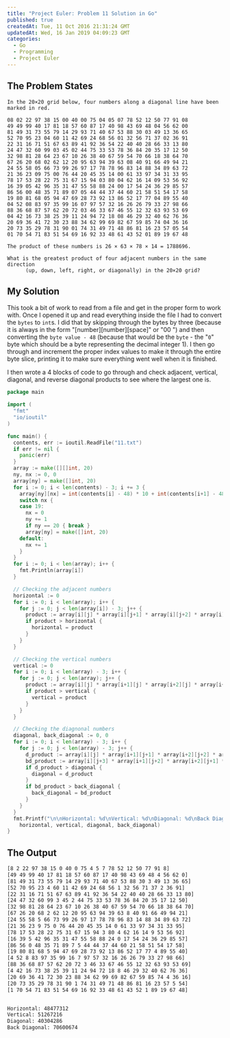 ```yaml
---
title: "Project Euler: Problem 11 Solution in Go"
published: true
createdAt: Tue, 11 Oct 2016 21:31:24 GMT
updatedAt: Wed, 16 Jan 2019 04:09:23 GMT
categories:
  - Go
  - Programming
  - Project Euler
---
```


## The Problem States

```
In the 20×20 grid below, four numbers along a diagonal line have been marked in red.

08 02 22 97 38 15 00 40 00 75 04 05 07 78 52 12 50 77 91 08
49 49 99 40 17 81 18 57 60 87 17 40 98 43 69 48 04 56 62 00
81 49 31 73 55 79 14 29 93 71 40 67 53 88 30 03 49 13 36 65
52 70 95 23 04 60 11 42 69 24 68 56 01 32 56 71 37 02 36 91
22 31 16 71 51 67 63 89 41 92 36 54 22 40 40 28 66 33 13 80
24 47 32 60 99 03 45 02 44 75 33 53 78 36 84 20 35 17 12 50
32 98 81 28 64 23 67 10 26 38 40 67 59 54 70 66 18 38 64 70
67 26 20 68 02 62 12 20 95 63 94 39 63 08 40 91 66 49 94 21
24 55 58 05 66 73 99 26 97 17 78 78 96 83 14 88 34 89 63 72
21 36 23 09 75 00 76 44 20 45 35 14 00 61 33 97 34 31 33 95
78 17 53 28 22 75 31 67 15 94 03 80 04 62 16 14 09 53 56 92
16 39 05 42 96 35 31 47 55 58 88 24 00 17 54 24 36 29 85 57
86 56 00 48 35 71 89 07 05 44 44 37 44 60 21 58 51 54 17 58
19 80 81 68 05 94 47 69 28 73 92 13 86 52 17 77 04 89 55 40
04 52 08 83 97 35 99 16 07 97 57 32 16 26 26 79 33 27 98 66
88 36 68 87 57 62 20 72 03 46 33 67 46 55 12 32 63 93 53 69
04 42 16 73 38 25 39 11 24 94 72 18 08 46 29 32 40 62 76 36
20 69 36 41 72 30 23 88 34 62 99 69 82 67 59 85 74 04 36 16
20 73 35 29 78 31 90 01 74 31 49 71 48 86 81 16 23 57 05 54
01 70 54 71 83 51 54 69 16 92 33 48 61 43 52 01 89 19 67 48

The product of these numbers is 26 × 63 × 78 × 14 = 1788696.

What is the greatest product of four adjacent numbers in the same direction
      (up, down, left, right, or diagonally) in the 20×20 grid?
```

## My Solution

This took a bit of work to read from a file and get in the proper form to work with. Once I opened it up and read
everything inside the file I had to convert the `bytes` to `int`s. I did that by skipping through the bytes by three
(because it is always in the form "[number][number][space]" or "00 ") and then converting the `byte value - 48`
(because that would be the `byte` - the "`0`" byte which should be a byte representing the decimal integer 1).  I
then go through and increment the proper index values to make it through the entire byte slice, printing it to make
sure everything went well when it is finished.

I then wrote a 4 blocks of code to go through and check adjacent, vertical, diagonal, and reverse diagonal products
to see where the largest one is.

```go
package main

import (
  "fmt"
  "io/ioutil"
)

func main() {
  contents, err := ioutil.ReadFile("11.txt")
  if err != nil {
    panic(err)
  }
  array := make([][]int, 20)
  ny, nx := 0, 0
  array[ny] = make([]int, 20)
  for i := 0; i < len(contents) - 3; i += 3 {
    array[ny][nx] = int(contents[i] - 48) * 10 + int(contents[i+1] - 48)
    switch nx {
    case 19:
      nx = 0
      ny += 1
      if ny == 20 { break }
      array[ny] = make([]int, 20)
    default:
      nx += 1
    }
  }
  for i := 0; i < len(array); i++ {
    fmt.Println(array[i])
  }

  // Checking the adjacent numbers
  horizontal := 0
  for i := 0; i < len(array); i++ {
    for j := 0; j < len(array[i]) - 3; j++ {
      product := array[i][j] * array[i][j+1] * array[i][j+2] * array[i][j+3]
      if product > horizontal {
        horizontal = product
      }
    }
  }

  // Checking the vertical numbers
  vertical := 0
  for i := 0; i < len(array) - 3; i++ {
    for j := 0; j < len(array); j++ {
      product := array[i][j] * array[i+1][j] * array[i+2][j] * array[i+3][j]
      if product > vertical {
        vertical = product
      }
    }
  }

  // Checking the diagnonal numbers
  diagonal, back_diagonal := 0, 0
  for i := 0; i < len(array) - 3; i++ {
    for j := 0; j < len(array) - 3; j++ {
      d_product := array[i][j] * array[i+1][j+1] * array[i+2][j+2] * array[i+3][j+3]
      bd_product := array[i][j+3] * array[i+1][j+2] * array[i+2][j+1] * array[i+3][j]
      if d_product > diagonal {
        diagonal = d_product
      }
      if bd_product > back_diagonal {
        back_diagonal = bd_product
      }
    }
  }
  fmt.Printf("\n\nHorizontal: %d\nVertical: %d\nDiagonal: %d\nBack Diagonal: %d\n\n",
    horizontal, vertical, diagonal, back_diagonal)
}
```

## The Output

```bash
[8 2 22 97 38 15 0 40 0 75 4 5 7 78 52 12 50 77 91 8]
[49 49 99 40 17 81 18 57 60 87 17 40 98 43 69 48 4 56 62 0]
[81 49 31 73 55 79 14 29 93 71 40 67 53 88 30 3 49 13 36 65]
[52 70 95 23 4 60 11 42 69 24 68 56 1 32 56 71 37 2 36 91]
[22 31 16 71 51 67 63 89 41 92 36 54 22 40 40 28 66 33 13 80]
[24 47 32 60 99 3 45 2 44 75 33 53 78 36 84 20 35 17 12 50]
[32 98 81 28 64 23 67 10 26 38 40 67 59 54 70 66 18 38 64 70]
[67 26 20 68 2 62 12 20 95 63 94 39 63 8 40 91 66 49 94 21]
[24 55 58 5 66 73 99 26 97 17 78 78 96 83 14 88 34 89 63 72]
[21 36 23 9 75 0 76 44 20 45 35 14 0 61 33 97 34 31 33 95]
[78 17 53 28 22 75 31 67 15 94 3 80 4 62 16 14 9 53 56 92]
[16 39 5 42 96 35 31 47 55 58 88 24 0 17 54 24 36 29 85 57]
[86 56 0 48 35 71 89 7 5 44 44 37 44 60 21 58 51 54 17 58]
[19 80 81 68 5 94 47 69 28 73 92 13 86 52 17 77 4 89 55 40]
[4 52 8 83 97 35 99 16 7 97 57 32 16 26 26 79 33 27 98 66]
[88 36 68 87 57 62 20 72 3 46 33 67 46 55 12 32 63 93 53 69]
[4 42 16 73 38 25 39 11 24 94 72 18 8 46 29 32 40 62 76 36]
[20 69 36 41 72 30 23 88 34 62 99 69 82 67 59 85 74 4 36 16]
[20 73 35 29 78 31 90 1 74 31 49 71 48 86 81 16 23 57 5 54]
[1 70 54 71 83 51 54 69 16 92 33 48 61 43 52 1 89 19 67 48]


Horizontal: 48477312
Vertical: 51267216
Diagonal: 40304286
Back Diagonal: 70600674
```
